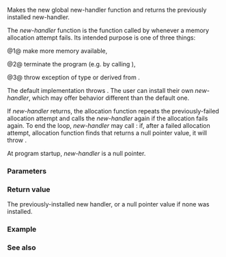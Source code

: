 {{cpp/title|set_new_handler}}
{{cpp/memory/new/navbar}}
{{dcl begin}}
{{dcl header|new}}
{{dcl rev multi|until1=c++11
|dcl1=
std::new_handler set_new_handler( std::new_handler new_p ) throw();
|dcl2=
std::new_handler set_new_handler( std::new_handler new_p ) noexcept;
}}
{{dcl end}}

Makes {{c|new_p}} the new global new-handler function and returns the previously installed new-handler.

The ''new-handler'' function is the function called by {{rlp|operator_new|allocation functions}} whenever a memory allocation attempt fails. Its intended purpose is one of three things:

@1@ make more memory available,

@2@ terminate the program (e.g. by calling {{lc|std::terminate}}),

@3@ throw exception of type {{lc|std::bad_alloc}} or derived from {{lc|std::bad_alloc}}.

The default implementation throws {{lc|std::bad_alloc}}. The user can install their own ''new-handler'', which may offer behavior different than the default one.

If ''new-handler'' returns, the allocation function repeats the previously-failed allocation attempt and calls the ''new-handler'' again if the allocation fails again. To end the loop, ''new-handler'' may call {{c|std::set_new_handler(nullptr)}}: if, after a failed allocation attempt, allocation function finds that  {{lc|std::get_new_handler}} returns a null pointer value, it will throw {{lc|std::bad_alloc}}.

At program startup, ''new-handler'' is a null pointer.

{{rrev|since=c++11|
This function is thread-safe. Every call to {{tt|std::set_new_handler}} ''synchronizes-with'' (see {{lc|std::memory_order}}) the subsequent {{tt|std::set_new_handler}} and {{lc|std::get_new_handler}} calls.
}}

===Parameters===
{{par begin}}
{{par|new_p|pointer to function of type {{lc|std::new_handler}}, or null pointer}}
{{par end}}

===Return value===
The previously-installed new handler, or a null pointer value if none was installed.

===Example===
{{example
|code=
#include &lt;iostream&gt;
#include &lt;new&gt;

void handler()
{
    std::cout &lt;&lt; "Memory allocation failed, terminating\n";
    std::set_new_handler(nullptr);
}

int main()
{
    std::set_new_handler(handler);
    try
    {
        while (true)
        {
            new int[1000'000'000ul]();
        }
    }
    catch (const std::bad_alloc&amp; e)
    {
        std::cout &lt;&lt; e.what() &lt;&lt; '\n';
    }
}
|p=true
|output=
Memory allocation failed, terminating
std::bad_alloc
}}

===See also===
{{dsc begin}}
{{dsc inc|cpp/memory/new/dsc operator_new}}
{{dsc inc|cpp/memory/new/dsc get_new_handler}}
{{dsc inc|cpp/memory/new/dsc new_handler}}
{{dsc inc|cpp/memory/new/dsc bad_alloc}}
{{dsc end}}

{{langlinks|de|es|fr|it|ja|pt|ru|zh}}